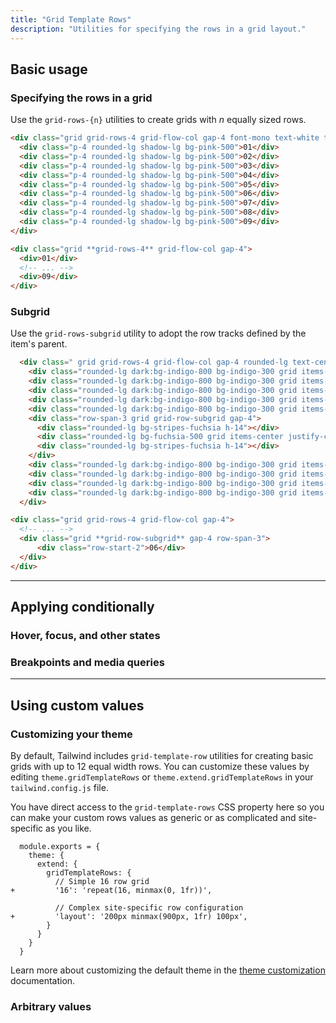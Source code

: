 ```yaml
---
title: "Grid Template Rows"
description: "Utilities for specifying the rows in a grid layout."
---
```




## Basic usage

### Specifying the rows in a grid

Use the `grid-rows-{n}` utilities to create grids with _n_ equally sized rows.

```html {{ example: true }}
<div class="grid grid-rows-4 grid-flow-col gap-4 font-mono text-white text-sm text-center font-bold leading-6 bg-stripes-pink rounded-lg">
  <div class="p-4 rounded-lg shadow-lg bg-pink-500">01</div>
  <div class="p-4 rounded-lg shadow-lg bg-pink-500">02</div>
  <div class="p-4 rounded-lg shadow-lg bg-pink-500">03</div>
  <div class="p-4 rounded-lg shadow-lg bg-pink-500">04</div>
  <div class="p-4 rounded-lg shadow-lg bg-pink-500">05</div>
  <div class="p-4 rounded-lg shadow-lg bg-pink-500">06</div>
  <div class="p-4 rounded-lg shadow-lg bg-pink-500">07</div>
  <div class="p-4 rounded-lg shadow-lg bg-pink-500">08</div>
  <div class="p-4 rounded-lg shadow-lg bg-pink-500">09</div>
</div>
```

```html
<div class="grid **grid-rows-4** grid-flow-col gap-4">
  <div>01</div>
  <!-- ... -->
  <div>09</div>
</div>
```

### Subgrid

Use the `grid-rows-subgrid` utility to adopt the row tracks defined by the item's parent.

```html {{ example: true }}
  <div class=" grid grid-rows-4 grid-flow-col gap-4 rounded-lg text-center font-mono text-sm font-bold leading-6 text-white">
    <div class="rounded-lg dark:bg-indigo-800 bg-indigo-300 grid items-center justify-center h-14 shadow-lg">01</div>
    <div class="rounded-lg dark:bg-indigo-800 bg-indigo-300 grid items-center justify-center h-14 shadow-lg">02</div>
    <div class="rounded-lg dark:bg-indigo-800 bg-indigo-300 grid items-center justify-center h-14 shadow-lg">03</div>
    <div class="rounded-lg dark:bg-indigo-800 bg-indigo-300 grid items-center justify-center h-14 shadow-lg">04</div>
    <div class="rounded-lg dark:bg-indigo-800 bg-indigo-300 grid items-center justify-center h-14 shadow-lg">05</div>
    <div class="row-span-3 grid grid-row-subgrid gap-4">
      <div class="rounded-lg bg-stripes-fuchsia h-14"></div>
      <div class="rounded-lg bg-fuchsia-500 grid items-center justify-center h-14 shadow-lg">06</div>
      <div class="rounded-lg bg-stripes-fuchsia h-14"></div>
    </div>
    <div class="rounded-lg dark:bg-indigo-800 bg-indigo-300 grid items-center justify-center h-14 shadow-lg">07</div>
    <div class="rounded-lg dark:bg-indigo-800 bg-indigo-300 grid items-center justify-center h-14 shadow-lg">08</div>
    <div class="rounded-lg dark:bg-indigo-800 bg-indigo-300 grid items-center justify-center h-14 shadow-lg">09</div>
    <div class="rounded-lg dark:bg-indigo-800 bg-indigo-300 grid items-center justify-center h-14 shadow-lg">10</div>
  </div>
```

```html
<div class="grid grid-rows-4 grid-flow-col gap-4">
  <!-- ... -->
  <div class="grid **grid-row-subgrid** gap-4 row-span-3">
      <div class="row-start-2">06</div>
  </div>
</div>
```

---

## <Heading ignore>Applying conditionally</Heading>

### <Heading ignore>Hover, focus, and other states</Heading>

<HoverFocusAndOtherStates defaultClass="grid grid-rows-2" featuredClass="grid-rows-6" />

### <Heading ignore>Breakpoints and media queries</Heading>

<BreakpointsAndMediaQueries defaultClass="grid grid-rows-2" featuredClass="grid-rows-6" />

---

## Using custom values

### Customizing your theme

By default, Tailwind includes `grid-template-row` utilities for creating basic grids with up to 12 equal width rows. You can customize these values by editing `theme.gridTemplateRows` or `theme.extend.gridTemplateRows` in your `tailwind.config.js` file.

You have direct access to the `grid-template-rows` CSS property here so you can make your custom rows values as generic or as complicated and site-specific as you like.

```diff-js {{ filename: 'tailwind.config.js' }}
  module.exports = {
    theme: {
      extend: {
        gridTemplateRows: {
          // Simple 16 row grid
+         '16': 'repeat(16, minmax(0, 1fr))',

          // Complex site-specific row configuration
+         'layout': '200px minmax(900px, 1fr) 100px',
        }
      }
    }
  }
```

Learn more about customizing the default theme in the [theme customization](/docs/theme#customizing-the-default-theme) documentation.

### Arbitrary values

<ArbitraryValues property="grid-template-rows" defaultClass="grid" featuredClass="grid-rows-[200px_minmax(900px,_1fr)_100px]" />
